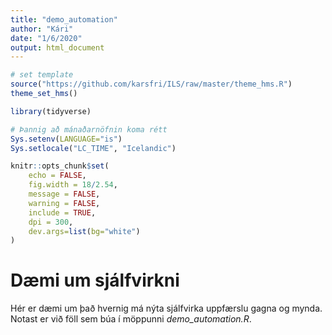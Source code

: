 ```yaml
---
title: "demo_automation"
author: "Kári"
date: "1/6/2020"
output: html_document
---
```


```r

# set template
source("https://github.com/karsfri/ILS/raw/master/theme_hms.R")
theme_set_hms()

library(tidyverse)

# Þannig að mánaðarnöfnin koma rétt
Sys.setenv(LANGUAGE="is")
Sys.setlocale("LC_TIME", "Icelandic")

knitr::opts_chunk$set(
	echo = FALSE,
	fig.width = 18/2.54,
	message = FALSE,
	warning = FALSE,
	include = TRUE,
	dpi = 300,
	dev.args=list(bg="white")
)

```

# Dæmi um sjálfvirkni

Hér er dæmi um það hvernig má nýta sjálfvirka uppfærslu gagna og mynda. Notast er við föll sem búa í möppunni *demo_automation.R*.


